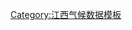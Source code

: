 {{Weather box
|width = auto
|metric first = y
|single line = y
|location = 寻乌县气象数据（平均数据自1971年统计至2000年，极端数据自1956年统计至2000年）

|Jan mean C = 9.1
|Feb mean C = 10.7
|Mar mean C = 14.5
|Apr mean C = 19.5
|May mean C = 23.0
|Jun mean C = 25.7
|Jul mean C = 27.2
|Aug mean C = 26.7
|Sep mean C = 24.6
|Oct mean C = 20.8
|Nov mean C = 15.4
|Dec mean C = 10.7
|Year mean C = 

|Jan record high C = 28.0
|Feb record high C = 29.2
|Mar record high C = 31.2
|Apr record high C = 33.4
|May record high C = 35.2
|Jun record high C = 37.0
|Jul record high C = 38.0
|Aug record high C = 37.8
|Sep record high C = 38.2
|Oct record high C = 34.8
|Nov record high C = 34.4
|Dec record high C = 29.5
|Year record high C = 38.2

|Jan high C = 14.7
|Feb high C = 15.7
|Mar high C = 19.0
|Apr high C = 24.1
|May high C = 27.7
|Jun high C = 30.4
|Jul high C = 32.8
|Aug high C = 32.4
|Sep high C = 30.2
|Oct high C = 26.6
|Nov high C = 21.6
|Dec high C = 17.2
|Year high C = 

|Jan low C = 5.2
|Feb low C = 7.3
|Mar low C = 11.1
|Apr low C = 16.1
|May low C = 19.6
|Jun low C = 22.4
|Jul low C = 23.1
|Aug low C = 22.9
|Sep low C = 20.9
|Oct low C = 16.6
|Nov low C = 11.0
|Dec low C = 6.3
|Year low C = 

|Jan record low C = -5.5
|Feb record low C = -4.2
|Mar record low C = -2.7
|Apr record low C = 2.8
|May record low C = 9.3
|Jun record low C = 14.2
|Jul record low C = 18.0
|Aug record low C = 16.4
|Sep record low C = 10.4
|Oct record low C = 3.3
|Nov record low C = -1.6
|Dec record low C = -5.3
|Year record low C	= -5.5

|precipitation colour = green
|Jan precipitation mm = 57.2
|Feb precipitation mm = 110.8
|Mar precipitation mm = 182.4
|Apr precipitation mm = 218.3
|May precipitation mm = 248.3
|Jun precipitation mm = 237.2
|Jul precipitation mm = 154.6
|Aug precipitation mm = 180.7
|Sep precipitation mm = 112.5
|Oct precipitation mm = 57.5
|Nov precipitation mm = 40.7
|Dec precipitation mm = 41.9
|Year precipitation mm = 

|Unit precipitation days = 0.1mm
|Jan precipitation days	= 9.7
|Feb precipitation days	= 14.2
|Mar precipitation days	= 18.6
|Apr precipitation days	= 18.7
|May precipitation days	= 19.3
|Jun precipitation days	= 18.5
|Jul precipitation days	= 15.4
|Aug precipitation days	= 16.2
|Sep precipitation days	= 12.2
|Oct precipitation days	= 6.9
|Nov precipitation days	= 6.3
|Dec precipitation days	= 6.3
|Year precipitation days = 
|source = [[中国气象局]]
|accessdate = 2012-12-12
|accessdate2 = 2012-12-12
}}<noinclude>
[[Category:江西气候数据模板]]
</noinclude>